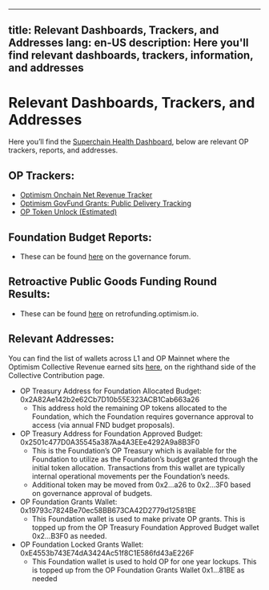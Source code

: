 
---
title: Relevant Dashboards, Trackers, and Addresses
lang: en-US
description: Here you'll find relevant dashboards, trackers, information, and addresses
---

# Relevant Dashboards, Trackers, and Addresses

Here you’ll find the [Superchain Health Dashboard](https://docs.google.com/spreadsheets/d/1f-uIW_PzlGQ_XFAmsf9FYiUf0N9l_nePwDVrw0D5MXY/edit?gid=584971628#gid=584971628), below are relevant OP trackers, reports, and addresses.

## OP Trackers: 

- [Optimism Onchain Net Revenue Tracker](https://docs.google.com/spreadsheets/u/0/d/1XtyBu5lvCI6MtMBQPC6ZOnjZ5nbbPw4bOH7WO2Pn7cI/htmlview?pli=1)
- [Optimism GovFund Grants: Public Delivery Tracking](https://docs.google.com/spreadsheets/d/1Ul8iMTsOFUKUmqz6MK0zpgt8Ki8tFtoWKGlwXj-Op34/edit?gid=1179446718#gid=1179446718)
- [OP Token Unlock (Estimated)](https://docs.google.com/spreadsheets/d/1qVMhLmmch3s6XSbiBe8hgD4ntMkPIOhc1WrhsYsQc7M/edit?gid=470961921#gid=470961921)

## Foundation Budget Reports:

- These can be found [here](https://gov.optimism.io/c/updates-and-announcements/foundation-budgets/) on the governance forum.

## Retroactive Public Goods Funding Round Results: 

- These can be found [here](https://retrofunding.optimism.io/round/results) on retrofunding.optimism.io.

## Relevant Addresses:

You can find the list of wallets across L1 and OP Mainnet where the Optimism Collective Revenue earned sits [here](https://docs.google.com/spreadsheets/d/1f-uIW_PzlGQ_XFAmsf9FYiUf0N9l_nePwDVrw0D5MXY/edit?gid=155717474#gid=155717474), on the righthand side of the Collective Contribution page.

- OP Treasury Address for Foundation Allocated Budget: 0x2A82Ae142b2e62Cb7D10b55E323ACB1Cab663a26
    - This address hold the remaining OP tokens allocated to the Foundation, which the Foundation requires governance approval to access (via annual FND budget proposals).
- OP Treasury Address for Foundation Approved Budget: 0x2501c477D0A35545a387Aa4A3EEe4292A9a8B3F0
    - This is the Foundation’s OP Treasury which is available for the Foundation to utilize as the Foundation’s budget granted through the initial token allocation. Transactions from this wallet are typically internal operational movements per the Foundation’s needs.
    - Additional token may be moved from 0x2…a26 to 0x2…3F0 based on governance approval of budgets.
- OP Foundation Grants Wallet: 0x19793c7824Be70ec58BB673CA42D2779d12581BE
    - This Foundation wallet is used to make private OP grants. This is topped up from the OP Treasury Foundation Approved Budget wallet 0x2…B3F0 as needed.
- OP Foundation Locked Grants Wallet: 0xE4553b743E74dA3424Ac51f8C1E586fd43aE226F
    - This Foundation wallet is used to hold OP for one year lockups. This is topped up from the OP Foundation Grants Wallet 0x1...81BE as needed